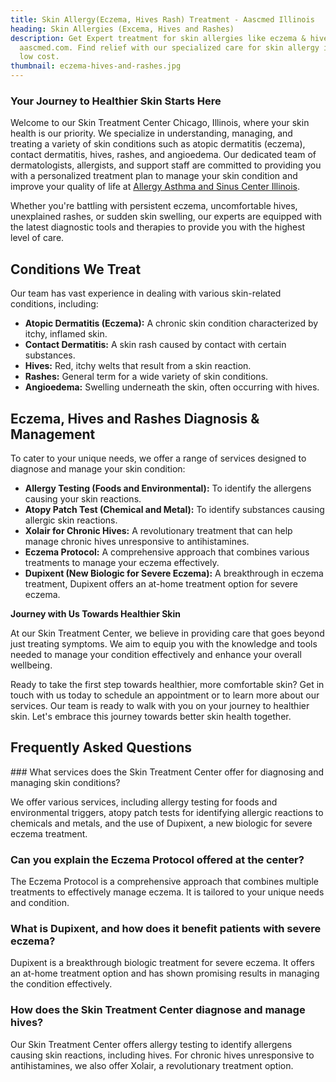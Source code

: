 ```yaml
---
title: Skin Allergy(Eczema, Hives Rash) Treatment - Aascmed Illinois
heading: Skin Allergies (Excema, Hives and Rashes)
description: Get Expert treatment for skin allergies like eczema & hives rash at
  aascmed.com. Find relief with our specialized care for skin allergy issues at
  low cost.
thumbnail: eczema-hives-and-rashes.jpg
---
```

### **Your Journey to Healthier Skin Starts Here**

Welcome to our Skin Treatment Center Chicago, Illinois, where your skin health is our priority. We specialize in understanding, managing, and treating a variety of skin conditions such as atopic dermatitis (eczema), contact dermatitis, hives, rashes, and angioedema. Our dedicated team of dermatologists, allergists, and support staff are committed to providing you with a personalized treatment plan to manage your skin condition and improve your quality of life at [Allergy Asthma and Sinus Center Illinois](https://www.aascmed.com/).

Whether you're battling with persistent eczema, uncomfortable hives, unexplained rashes, or sudden skin swelling, our experts are equipped with the latest diagnostic tools and therapies to provide you with the highest level of care.

<ButtonList />

## Conditions We Treat

Our team has vast experience in dealing with various skin-related conditions, including:

- **Atopic Dermatitis (Eczema):** A chronic skin condition characterized by itchy, inflamed skin.
- **Contact Dermatitis:** A skin rash caused by contact with certain substances.
- **Hives:** Red, itchy welts that result from a skin reaction.
- **Rashes:** General term for a wide variety of skin conditions.
- **Angioedema:** Swelling underneath the skin, often occurring with hives.

## **Eczema, Hives and Rashes Diagnosis & Management**

To cater to your unique needs, we offer a range of services designed to diagnose and manage your skin condition:

- **Allergy Testing (Foods and Environmental):** To identify the allergens causing your skin reactions.
- **Atopy Patch Test (Chemical and Metal):** To identify substances causing allergic skin reactions.
- **Xolair for Chronic Hives:** A revolutionary treatment that can help manage chronic hives unresponsive to antihistamines.
- **Eczema Protocol:** A comprehensive approach that combines various treatments to manage your eczema effectively.
- **Dupixent (New Biologic for Severe Eczema):** A breakthrough in eczema treatment, Dupixent offers an at-home treatment option for severe eczema.

**Journey with Us Towards Healthier Skin**

At our Skin Treatment Center, we believe in providing care that goes beyond just treating symptoms. We aim to equip you with the knowledge and tools needed to manage your condition effectively and enhance your overall wellbeing.

Ready to take the first step towards healthier, more comfortable skin? Get in touch with us today to schedule an appointment or to learn more about our services. Our team is ready to walk with you on your journey to healthier skin. Let's embrace this journey towards better skin health together.

<ContactBanner />

## Frequently Asked Questions

<FAQ>
### What services does the Skin Treatment Center offer for diagnosing and managing skin conditions?

We offer various services, including allergy testing for foods and
environmental triggers, atopy patch tests for identifying allergic
reactions to chemicals and metals, and the use of Dupixent, a new
biologic for severe eczema treatment.

### Can you explain the Eczema Protocol offered at the center?

The Eczema Protocol is a comprehensive approach that combines multiple
treatments to effectively manage eczema. It is tailored to your unique
needs and condition.

### What is Dupixent, and how does it benefit patients with severe eczema?

Dupixent is a breakthrough biologic treatment for severe eczema. It
offers an at-home treatment option and has shown promising results in
managing the condition effectively.

### How does the Skin Treatment Center diagnose and manage hives?

Our Skin Treatment Center offers allergy testing to identify allergens
causing skin reactions, including hives. For chronic hives unresponsive
to antihistamines, we also offer Xolair, a revolutionary treatment
option.



